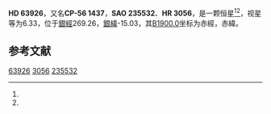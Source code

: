 {{Starbox begin
| name = HD 63926
}}
{{Starbox observe
| epoch = [[J2000.0|J2000.0]]
| constell = {{星座名待查}}<ref name=SIMBAD>{{cite web
 | url=http://simbad.u-strasbg.fr/simbad/sim-id?Ident=HR+3056
 | title =Pulsating variable Star
 | publisher=Centre de Données astronomiques de Strasbourg
 | work=SIMBAD
 | accessdate=2012-07-13}}</ref><ref name=DATA>{{cite web
 | url=http://vizier.u-strasbg.fr/viz-bin/VizieR-5?-out.add=.&-source=5050&-corr=PK=HR&-out.max=9999&HR=3056
 | title=VizieR Detailed Page
 | accessdate=2012-07-13
 | archive-date=2016-03-05
 | archive-url=https://web.archive.org/web/20160305193955/http://vizier.u-strasbg.fr/viz-bin/VizieR-5?-out.add=.&-source=5050&-corr=PK=HR&-out.max=9999&HR=3056
 | dead-url=no
 }}</ref>
| 星官 = 
| ra = {{RA|7|48|19.2}}<ref name=SIMBAD /><ref name=DATA />
| dec = {{DEC|-56|28|16}}<ref name=SIMBAD /><ref name=DATA />
| appmag_v = 6.33<ref name=SIMBAD /><ref name=DATA />
}}
{{Starbox character
| class = K0III+A1V<ref name=SIMBAD /><ref name=DATA />
| b-v = 1.01<ref name=SIMBAD /><ref name=DATA />
| u-b = 0.38<ref name=SIMBAD /><ref name=DATA />
| r-i = <ref name=SIMBAD /><ref name=DATA />
| variable = 
}}
{{Starbox astrometry
| radial_v = 0.38
| prop_mo_ra = 9
| parallax = 
| p_error = 
}}
{{Starbox catalog
| names =CP-56 1437，[[SAO星表|SAO]] 235532，[[HD星表|HD]] 63926，[[HR星表|HR]] 3056}}
{{Starbox reference |Simbad=HR+3056}}
{{Starbox end}}

'''HD 63926'''，又名'''CP-56 1437'''，'''SAO 235532'''、'''HR 3056'''，是一颗恒星<ref name=SIMBAD /><ref name=DATA />，视星等为6.33，位于[[銀道座標系|銀經]]269.26，[[銀道座標系|銀緯]]-15.03，其[[B1900.0|B1900.0]]坐标为赤經{{RA|7|46|11.3}}，赤緯{{DEC|-56|-15.03|12}}。

== 参考文献 ==
{{reflist}}

{{star-stub}}

[[Category:HD和HDE天體|63926]]
[[Category:HR天體|3056]]
[[Category:SAO天體|235532]]